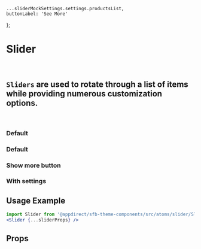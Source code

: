 
    ...sliderMockSettings.settings.productsList,
    buttonLabel: 'See More'
};


<Meta of={SliderStories} />

# Slider

<br />

## `Sliders` are used to rotate through a list of items while providing numerous customization options.

<br />

### Default

<Canvas>
  <Story of={SliderStories.Default} />
</Canvas>

### Default

<Canvas>
  <Story of={SliderStories.DifferentImageSizes} />
</Canvas>

### Show more button

<Canvas>
  <Story of={SliderStories.ShowMoreButton} />
</Canvas>

### With settings

<Canvas>
  <Story of={SliderStories.WithSettings} />
</Canvas>

## Usage Example

<CollapsibleJsonSnippet summary="sliderProps" code={sliderProps} />

```jsx
import Slider from '@appdirect/sfb-theme-components/src/atoms/slider/Slider'
<Slider {...sliderProps} />
```

## Props

<ArgsTable of={Slider} />
